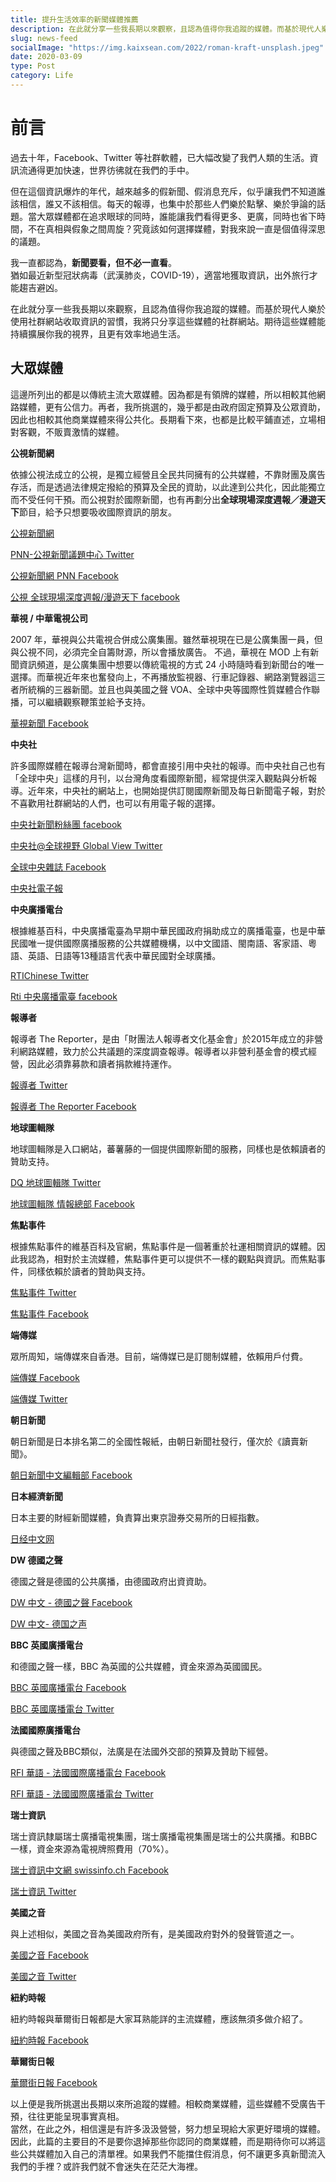 ```yaml
---
title: 提升生活效率的新聞媒體推薦
description: 在此就分享一些我長期以來觀察，且認為值得你我追蹤的媒體。而基於現代人樂於使用社群網站收取資訊的習慣，我將只分享這些媒體的社群網站。期待這些媒體能持續擴展你我的視界，且更有效率地過生活。
slug: news-feed
socialImage: "https://img.kaixsean.com/2022/roman-kraft-unsplash.jpeg"
date: 2020-03-09
type: Post
category: Life
--- 
```

# 前言
過去十年，Facebook、Twitter 等社群軟體，已大幅改變了我們人類的生活。資訊流通得更加快速，世界彷彿就在我們的手中。

但在這個資訊爆炸的年代，越來越多的假新聞、假消息充斥，似乎讓我們不知道誰該相信，誰又不該相信。每天的報導，也集中於那些人們樂於點擊、樂於爭論的話題。當大眾媒體都在追求眼球的同時，誰能讓我們看得更多、更廣，同時也省下時間，不在真相與假象之間周旋？究竟該如何選擇媒體，對我來說一直是個值得深思的議題。

我一直都認為，**新聞要看，但不必一直看**。  
猶如最近新型冠狀病毒（武漢肺炎，COVID-19），適當地獲取資訊，出外旅行才能趨吉避凶。

在此就分享一些我長期以來觀察，且認為值得你我追蹤的媒體。而基於現代人樂於使用社群網站收取資訊的習慣，我將只分享這些媒體的社群網站。期待這些媒體能持續擴展你我的視界，且更有效率地過生活。

## 大眾媒體

這邊所列出的都是以傳統主流大眾媒體。因為都是有領牌的媒體，所以相較其他網路媒體，更有公信力。再者，我所挑選的，幾乎都是由政府固定預算及公眾資助，因此也相較其他商業媒體來得公共化。長期看下來，也都是比較平鋪直述，立場相對客觀，不販賣激情的媒體。

**公視新聞網**

依據公視法成立的公視，是獨立經營且全民共同擁有的公共媒體，不靠財團及廣告存活，而是透過法律規定撥給的預算及全民的資助，以此達到公共化，因此能獨立而不受任何干預。而公視對於國際新聞，也有再劃分出**全球現場深度週報／漫遊天下**節目，給予只想要吸收國際資訊的朋友。

[公視新聞網](https://twitter.com/pnnpts)

[PNN-公視新聞議題中心 Twitter](https://twitter.com/pnnpts) 

[公視新聞網 PNN Facebook](https://www.facebook.com/pnnpts) 

[公視 全球現場深度週報/漫遊天下 facebook](https://www.facebook.com/ptsworldnews/) 

**華視 / 中華電視公司**

2007 年，華視與公共電視合併成公廣集團。雖然華視現在已是公廣集團一員，但與公視不同，必須完全自籌財源，所以會播放廣告。
不過，華視在 MOD 上有新聞資訊頻道，是公廣集團中想要以傳統電視的方式 24 小時隨時看到新聞台的唯一選擇。而華視近年來也奮發向上，不再播放監視器、行車記錄器、網路瀏覽器這三者所統稱的三器新聞。並且也與美國之聲 VOA、全球中央等國際性質媒體合作聯播，可以繼續觀察鞭策並給予支持。

[華視新聞 Facebook](https://www.facebook.com/TBSCTS) 

**中央社**

許多國際媒體在報導台灣新聞時，都會直接引用中央社的報導。而中央社自己也有「全球中央」這樣的月刊，以台灣角度看國際新聞，經常提供深入觀點與分析報導。近年來，中央社的網站上，也開始提供訂閱國際新聞及每日新聞電子報，對於不喜歡用社群網站的人們，也可以有用電子報的選擇。

[中央社新聞粉絲團 facebook](https://www.facebook.com/cnanewstaiwan/) 

[中央社@全球視野 Global View Twitter](https://twitter.com/cnavideo) 

[全球中央雜誌 Facebook](https://www.facebook.com/cna.newsworld/) 

[中央社電子報](https://www.cna.com.tw/newsletter.aspx)

**中央廣播電台**

根據維基百科，中央廣播電臺為早期中華民國政府捐助成立的廣播電臺，也是中華民國唯一提供國際廣播服務的公共媒體機構，以中文國語、閩南語、客家語、粵語、英語、日語等13種語言代表中華民國對全球廣播。

[RTIChinese Twitter](https://twitter.com/RTIChinese/) 

[Rti 中央廣播電臺 facebook](https://www.facebook.com/radiotaiwan/) 

**報導者**

報導者 The Reporter，是由「財團法人報導者文化基金會」於2015年成立的非營利網路媒體，致力於公共議題的深度調查報導。報導者以非營利基金會的模式經營，因此必須靠募款和讀者捐款維持運作。

[報導者 Twitter](https://twitter.com/tw_reporter_org) 

[報導者 The Reporter Facebook](https://www.facebook.com/twreporter/) 

**地球圖輯隊**

地球圖輯隊是入口網站，蕃薯藤的一個提供國際新聞的服務，同樣也是依賴讀者的贊助支持。

[DQ 地球圖輯隊 Twitter](https://twitter.com/yamworld1/) 

[地球圖輯隊 情報總部 Facebook](https://www.facebook.com/yamworld/) 

**焦點事件**

根據焦點事件的維基百科及官網，焦點事件是一個著重於社運相關資訊的媒體。因此我認為，相對於主流媒體，焦點事件更可以提供不一樣的觀點與資訊。而焦點事件，同樣依賴於讀者的贊助與支持。

[焦點事件 Twitter](https://twitter.com/eventsinfocustw/) 

[焦點事件 Facebook](https://www.facebook.com/eventsinfocus/) 

**端傳媒**

眾所周知，端傳媒來自香港。目前，端傳媒已是訂閱制媒體，依賴用戶付費。

[端傳媒 Facebook](https://www.facebook.com/theinitium/) 

[端傳媒 Twitter](https://twitter.com/initiumnews) 

**朝日新聞**

朝日新聞是日本排名第二的全國性報紙，由朝日新聞社發行，僅次於《讀賣新聞》。

[朝日新聞中文編輯部 Facebook](https://www.facebook.com/asahichinese/) 

**日本經濟新聞**

日本主要的財經新聞媒體，負責算出東京證券交易所的日經指數。

[日经中文网](https://twitter.com/rijingzhongwen) 

**DW 德國之聲**

德國之聲是德國的公共廣播，由德國政府出資資助。

[DW 中文 - 德國之聲 Facebook](https://www.facebook.com/dw.chinese.traditional/) 

[DW 中文- 德国之声](https://twitter.com/dw_chinese) 

**BBC 英國廣播電台**

和德國之聲一樣，BBC 為英國的公共媒體，資金來源為英國國民。

[BBC 英國廣播電台 Facebook](https://www.facebook.com/bbctrad/) 

[BBC 英國廣播電台 Twitter](https://twitter.com/bbcchinese) 

**法國國際廣播電台**

與德國之聲及BBC類似，法廣是在法國外交部的預算及贊助下經營。

[RFI 華語 - 法國國際廣播電台 Facebook](https://www.facebook.com/RFI-%E8%8F%AF%E8%AA%9E-%E6%B3%95%E5%9C%8B%E5%9C%8B%E9%9A%9B%E5%BB%A3%E6%92%AD%E9%9B%BB%E5%8F%B0-394354904092401/) 

[RFI 華語 - 法國國際廣播電台 Twitter](https://twitter.com/RFI_TradCn) 

**瑞士資訊**

瑞士資訊隸屬瑞士廣播電視集團，瑞士廣播電視集團是瑞士的公共廣播。和BBC一樣，資金來源為電視牌照費用（70%）。

[瑞士資訊中文網 swissinfo.ch Facebook](https://www.facebook.com/swissinfo.ch.chinese/) 

[瑞士資訊 Twitter](https://twitter.com/swissinfo_cn) 

**美國之音**

與上述相似，美國之音為美國政府所有，是美國政府對外的發聲管道之一。

[美國之音 Facebook](https://www.facebook.com/voagd/) 

[美國之音 Twitter](https://twitter.com/voacantonese) 

**紐約時報**

紐約時報與華爾街日報都是大家耳熟能詳的主流媒體，應該無須多做介紹了。

[紐約時報 Facebook](https://www.facebook.com/nytimeschinese.t/) 

**華爾街日報**

[華爾街日報 Facebook](https://www.facebook.com/CWSJtraditional/) 

以上便是我所挑選出長期以來所追蹤的媒體。相較商業媒體，這些媒體不受廣告干預，往往更能呈現事實真相。  
當然，在此之外，相信還是有許多汲汲營營，努力想呈現給大家更好環境的媒體。因此，此篇的主要目的不是要你退掉那些你認同的商業媒體，而是期待你可以將這些公共媒體加入自己的清單裡。如果我們不能擋住假消息，何不讓更多真新聞流入我們的手裡？或許我們就不會迷失在茫茫大海裡。